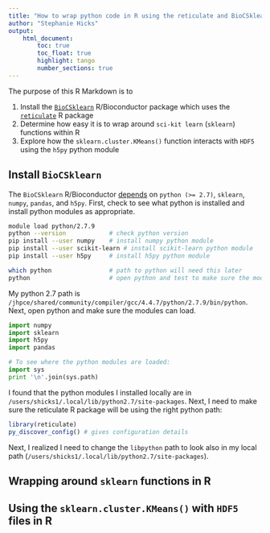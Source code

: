 ```yaml
---
title: "How to wrap python code in R using the reticulate and BioCSklearn packages"
author: "Stephanie Hicks"
output: 
    html_document:
        toc: true
        toc_float: true
        highlight: tango
        number_sections: true
---
```


The purpose of this R Markdown is to 

1. Install the [`BioCSklearn`](https://bioconductor.org/packages/release/bioc/html/BiocSklearn.html) R/Bioconductor package which uses the [`reticulate`](https://github.com/rstudio/reticulate) R package
2. Determine how easy it is to wrap around `sci-kit learn` (`sklearn`) functions within R
3. Explore how the `sklearn.cluster.KMeans()` function interacts with `HDF5` using the `h5py` python module

## Install `BioCSklearn`

The `BioCSklearn` R/Bioconductor 
[depends](https://bioconductor.org/packages/release/bioc/html/BiocSklearn.html) 
on `python (>= 2.7)`, `sklearn`, `numpy`, `pandas`, and `h5py`. 
First, check to see what python is installed and install 
python modules as appropriate. 

```bash
module load python/2.7.9
python --version            # check python version 
pip install --user numpy    # install numpy python module
pip install --user scikit-learn # install scikit-learn python module 
pip install --user h5py     # install h5py python module

which python                # path to python will need this later
python                      # open python and test to make sure the modules load
```

My python 2.7 path is `/jhpce/shared/community/compiler/gcc/4.4.7/python/2.7.9/bin/python`. 
Next, open python and make sure the modules can load. 

```python
import numpy
import sklearn
import h5py
import pandas

# To see where the python modules are loaded: 
import sys
print '\n'.join(sys.path)
```

I found that the python modules I installed locally are in 
`/users/shicks1/.local/lib/python2.7/site-packages`. Next, 
I need to make sure the reticulate R package
will be using the right python path:

```r
library(reticulate)
py_discover_config() # gives configuration details
```

Next, I realized I need to change the `libpython` path to 
look also in my local path 
(`/users/shicks1/.local/lib/python2.7/site-packages`).



## Wrapping around `sklearn` functions in R


## Using the `sklearn.cluster.KMeans()` with `HDF5` files in R 



